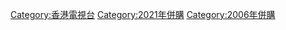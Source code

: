 {{Catnav|頁面分類|...|电视台|各國電視台|中国电视台}}
{{Catnav|頁面分類|...|各國電視|中国电视|中国电视台}}

{{Catmore}}
[[Category:香港電視台|Category:香港電視台]]
[[Category:2021年併購|Category:2021年併購]]
[[Category:2006年併購|Category:2006年併購]]